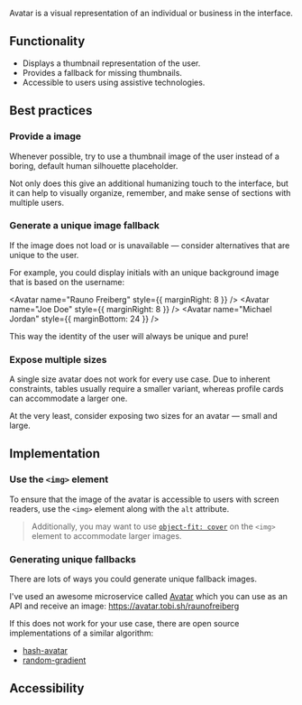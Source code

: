 
<article>

<Title>
    Avatar
</Title>

Avatar is a visual representation of an individual or business in the interface.

<div className="center">
    <Avatar
        name="Rauno Freiberg"
        src="https://avatars2.githubusercontent.com/u/23662329?s=460&u=36a57df2205eb37b9e2f221a12df10d5f4387786&v=4"
    />
</div>

</article>

<article>

## Functionality

- Displays a thumbnail representation of the user.
- Provides a fallback for missing thumbnails.
- Accessible to users using assistive technologies.

</article>

<article>

## Best practices

### Provide a image

Whenever possible, try to use a thumbnail image of the user instead of a boring, default human silhouette placeholder.

Not only does this give an additional humanizing touch to the interface,
but it can help to visually organize, remember, and make sense of sections with multiple users.

### Generate a unique image fallback

If the image does not load or is unavailable — consider alternatives that are unique to the user.

For example, you could display initials with an unique background image that is based on the username:

<Avatar name="Rauno Freiberg" style={{ marginRight: 8 }} />
<Avatar name="Joe Doe" style={{ marginRight: 8 }} />
<Avatar name="Michael Jordan" style={{ marginBottom: 24 }} />

This way the identity of the user will always be unique and pure!

### Expose multiple sizes

A single size avatar does not work for every use case.
Due to inherent constraints, tables usually require a smaller variant, whereas profile cards can accommodate a larger one.

At the very least, consider exposing two sizes for an avatar — small and large.

</article>

<article>

## Implementation

### Use the `<img>` element

To ensure that the image of the avatar is accessible to users with screen readers, use the `<img>` element along with the `alt` attribute.

> Additionally, you may want to use [`object-fit: cover`](https://developer.mozilla.org/en-US/docs/Web/CSS/object-fit) on the `<img>` element to accommodate larger images.

### Generating unique fallbacks

There are lots of ways you could generate unique fallback images.

I've used an awesome microservice called [Avatar](https://github.com/tobiaslins/avatar) which you can use as an API and receive an image: https://avatar.tobi.sh/raunofreiberg

If this does not work for your use case, there are open source implementations of a similar algorithm:

- [hash-avatar](https://github.com/bukinoshita/hash-avatar)
- [random-gradient](https://github.com/bukinoshita/random-gradient)

</article>

<article>

## Accessibility


</article>
